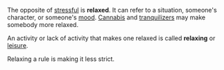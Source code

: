 The opposite of [[Stress (psychology)|stressful]] is '''relaxed'''. It can refer to a situation, someone's character, or someone's [[mood]]. [[Cannabis]] and [[tranquilizer]]s may make somebody more relaxed.

An activity or lack of activity that makes one relaxed is called '''relaxing''' or [[leisure]].

Relaxing a rule is making it less strict.